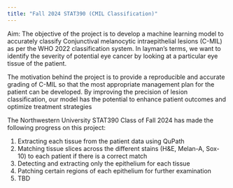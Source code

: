 ```yaml
---
title: "Fall 2024 STAT390 (CMIL Classification)"
---
```


Aim: The objective of the project is to develop a machine learning model to accurately classify Conjunctival melanocytic intraepithelial lesions (C-MIL) as per the WHO 2022 classification system. In layman's terms, we want to identify the severity of potential eye cancer by looking at a particular eye tissue of the patient. 

The motivation behind the project is to provide a reproducible and accurate grading
of C-MIL so that the most appropriate management plan for the patient can be
developed. By improving the precision of lesion classification, our model has the potential to enhance patient outcomes and optimize treatment strategies

The Northwestern University STAT390 Class of Fall 2024 has made the following progress on this project:

1. Extracting each tissue from the patient data using QuPath
2. Matching tissue slices across the different stains (H&E, Melan-A, Sox-10) to each patient if there is a correct match
3. Detecting and extracting only the epithelium for each tissue
4. Patching certain regions of each epithelium for further examination
5. TBD









